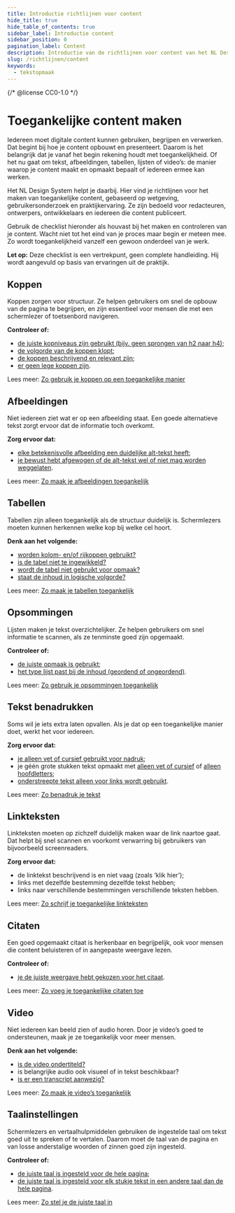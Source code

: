 ```yaml
---
title: Introductie richtlijnen voor content
hide_title: true
hide_table_of_contents: true
sidebar_label: Introductie content
sidebar_position: 0
pagination_label: Content
description: Introductie van de richtlijnen voor content van het NL Design System.
slug: /richtlijnen/content
keywords:
  - tekstopmaak
---
```


{/* @license CC0-1.0 */}


# Toegankelijke content maken

Iedereen moet digitale content kunnen gebruiken, begrijpen en verwerken. Dat begint bij hoe je content opbouwt en presenteert. Daarom is het belangrijk dat je vanaf het begin rekening houdt met toegankelijkheid. Of het nu gaat om tekst, afbeeldingen, tabellen, lijsten of video’s: de manier waarop je content maakt en opmaakt bepaalt of iedereen ermee kan werken.

Het NL Design System helpt je daarbij. Hier vind je richtlijnen voor het maken van toegankelijke content, gebaseerd op wetgeving, gebruikersonderzoek en praktijkervaring. Ze zijn bedoeld voor redacteuren, ontwerpers, ontwikkelaars en iedereen die content publiceert.

Gebruik de checklist hieronder als houvast bij het maken en controleren van je content. Wacht niet tot het eind van je proces maar begin er meteen mee. Zo wordt toegankelijkheid vanzelf een gewoon onderdeel van je werk.

**Let op:** Deze checklist is een vertrekpunt, geen complete handleiding. Hij wordt aangevuld op basis van ervaringen uit de praktijk.

## Koppen

Koppen zorgen voor structuur. Ze helpen gebruikers om snel de opbouw van de pagina te begrijpen, en zijn essentieel voor mensen die met een schermlezer of toetsenbord navigeren.

**Controleer of:**

- [de juiste kopniveaus zijn gebruikt (bijv. geen sprongen van h2 naar h4)](/richtlijnen/content/tekstopmaak/koppen/#opmaak-van-koppen);
- [de volgorde van de koppen klopt](/richtlijnen/content/tekstopmaak/koppen#kopniveaus);
- [de koppen beschrijvend en relevant zijn](/richtlijnen/content/tekstopmaak/koppen#inhoud-van-koppen);
- [er geen lege koppen zijn](/richtlijnen/content/tekstopmaak/koppen#voor-wie-zijn-toegankelijke-koppen-belangrijk).

Lees meer: [Zo gebruik je koppen op een toegankelijke manier](/richtlijnen/content/tekstopmaak/koppen)

## Afbeeldingen

Niet iedereen ziet wat er op een afbeelding staat. Een goede alternatieve tekst zorgt ervoor dat de informatie toch overkomt.

**Zorg ervoor dat:**

- [elke betekenisvolle afbeelding een duidelijke alt-tekst heeft](richtlijnen/content/afbeeldingen/algemene-richtlijnen);
- [je bewust hebt afgewogen of de alt-tekst wel of niet mag worden weggelaten](/richtlijnen/content/afbeeldingen/decoratieve-afbeeldingen).

Lees meer: [Zo maak je afbeeldingen toegankelijk](/richtlijnen/content/afbeeldingen)

## Tabellen

Tabellen zijn alleen toegankelijk als de structuur duidelijk is. Schermlezers moeten kunnen herkennen welke kop bij welke cel hoort.

**Denk aan het volgende:**

- [worden kolom- en/of rijkoppen gebruikt?](/richtlijnen/content/tekstopmaak/tabellen#toegankelijke-tabellen-maken)
- [is de tabel niet te ingewikkeld?](/richtlijnen/content/tekstopmaak/tabellen#begrijpelijke-tabellen-maken)
- [wordt de tabel niet gebruikt voor opmaak?](/richtlijnen/content/tekstopmaak/tabellen#doel-van-de-tabel)
- [staat de inhoud in logische volgorde?](/richtlijnen/content/tekstopmaak/tabellen#inhoud-van-de-tabel)

Lees meer: [Zo maak je tabellen toegankelijk](/richtlijnen/content/tabellen)

## Opsommingen

Lijsten maken je tekst overzichtelijker. Ze helpen gebruikers om snel informatie te scannen, als ze tenminste goed zijn opgemaakt.

**Controleer of:**

- [de juiste opmaak is gebruikt](/richtlijnen/content/tekstopmaak/opsommingen#lijst-elementen);
- [het type lijst past bij de inhoud (geordend of ongeordend)](/richtlijnen/content/tekstopmaak/opsommingen#genummerde-en-ongenummerde-lijsten).

Lees meer: [Zo gebruik je opsommingen toegankelijk](/richtlijnen/content/opsommingen)

## Tekst benadrukken

Soms wil je iets extra laten opvallen. Als je dat op een toegankelijke manier doet, werkt het voor iedereen.

**Zorg ervoor dat:**

- [je alleen vet of cursief gebruikt voor nadruk](/richtlijnen/content/tekstopmaak/tekst-benadrukken#dikgedrukt-en-schuingedrukt);
- je géén grote stukken tekst opmaakt met [alleen vet of cursief](/richtlijnen/content/tekstopmaak/tekst-benadrukken#dikgedrukt-en-schuingedrukt) of [alleen hoofdletters](/richtlijnen/content/tekstopmaak/tekst-benadrukken#all-caps-tekst);
- [onderstreepte tekst alleen voor links wordt gebruikt](/richtlijnen/content/tekstopmaak/tekst-benadrukken#onderstrepen).

Lees meer: [Zo benadruk je tekst](toegankelijk/richtlijnen/content/tekstopmaak/tekst-benadrukken)

## Linkteksten

Linkteksten moeten op zichzelf duidelijk maken waar de link naartoe gaat. Dat helpt bij snel scannen en voorkomt verwarring bij gebruikers van bijvoorbeeld screenreaders.

**Zorg ervoor dat:**

- de linktekst beschrijvend is en niet vaag (zoals ‘klik hier’);
- links met dezelfde bestemming dezelfde tekst hebben;
- links naar verschillende bestemmingen verschillende teksten hebben.

Lees meer: [Zo schrijf je toegankelijke linkteksten](https://nldesignsystem.nl/richtlijnen/content/tekstopmaak/linkteksten)

## Citaten

Een goed opgemaakt citaat is herkenbaar en begrijpelijk, ook voor mensen die content beluisteren of in aangepaste weergave lezen.

**Controleer of:**

- [je de juiste weergave hebt gekozen voor het citaat](/richtlijnen/content/citaten).

Lees meer: [Zo voeg je toegankelijke citaten toe](/richtlijnen/content/citaten)

## Video

Niet iedereen kan beeld zien of audio horen. Door je video’s goed te ondersteunen, maak je ze toegankelijk voor meer mensen.

**Denk aan het volgende:**

- [is de video ondertiteld?](/richtlijnen/content/video/ondertiteling)
- is belangrijke audio ook visueel of in tekst beschikbaar?
- [is er een transcript aanwezig?](/richtlijnen/content/video/transcript)

Lees meer: [Zo maak je video’s toegankelijk](/richtlijnen/content/video)

## Taalinstellingen

Schermlezers en vertaalhulpmiddelen gebruiken de ingestelde taal om tekst goed uit te spreken of te vertalen. Daarom moet de taal van de pagina en van losse anderstalige woorden of zinnen goed zijn ingesteld.

**Controleer of:**

- [de juiste taal is ingesteld voor de hele pagina](/richtlijnen/content/tekstopmaak/taal#taal-van-de-pagina);
- [de juiste taal is ingesteld voor elk stukje tekst in een andere taal  dan de hele pagina](/richtlijnen/content/tekstopmaak/taal#een-stukje-tekst-in-een-andere-taal).

Lees meer: [Zo stel je de juiste taal in](/richtlijnen/content/tekstopmaak/taal)

<FooterInfo />
